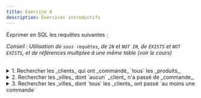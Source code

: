 ```yaml
---
title: Exercice 4
description: Exercices introductifs
---
```



Exprimer en SQL les requêtes suivantes :

_Conseil : Utilisation de `sous requêtes`, de `IN` et `NOT IN`, de `EXISTS` et `NOT EXISTS`, et de références multiplee à une même table (voir le cours)_

<br />

<details>
<summary>1. Rechercher les _clients_ qui ont _commandé_ `tous` les _produits_.</summary>

<SQLiteQuery
  sqliteDB="public/sample/ecommerce/ecommerce-fr-erd-v2.sqlite"
  title="Clients"
  query={`
    SELECT C.numero, C.nom
    FROM Clients C
    WHERE NOT EXISTS (
        SELECT P.numero FROM Produits P
        WHERE P.numero NOT IN (
            SELECT D.numeroProduit FROM Details D
            WHERE D.numeroCommande IN (
                SELECT COM.numero FROM Commandes COM
                WHERE COM.numeroClient = C.numero
            )
        )
    );
`}
/>

</details>

<details>
<summary>2. Rechercher les _villes_ dont `aucun` _client_ n'a passé de _commande_.</summary>

<SQLiteQuery
  sqliteDB="public/sample/ecommerce/ecommerce-fr-erd-v2.sqlite"
  title="Clients"
  query={`
    SELECT DISTINCT ville FROM Clients
    WHERE ville NOT IN (
        SELECT DISTINCT ville FROM Clients C
        WHERE C.numero IN (
            SELECT COM.numeroClient FROM Commandes COM
        )
    );
`}
/>

</details>

<details>
<summary>3. Rechercher les _villes_ dont `tous` les _clients_ ont passé `au moins une commande`</summary>

<SQLiteQuery
  sqliteDB="public/sample/ecommerce/ecommerce-fr-erd-v2.sqlite"
  title="Clients"
  query={`
    SELECT DISTINCT ville FROM Clients C1
        WHERE NOT EXISTS (
            SELECT C2.numero FROM Clients C2
            WHERE C2.ville = C1.ville
            AND NOT EXISTS (
                SELECT COM.numeroClient FROM Commandes COM
                WHERE COM.numeroClient = C2.numero
            )
        );
`}
/>

</details>
